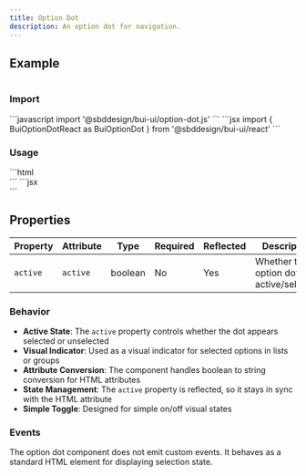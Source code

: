 ```yaml
---
title: Option Dot
description: An option dot for navigation.
---
```



## Example

<div class="bui-component-group" style="display: flex; flex-direction: row; gap: 12px;" data-theme="conduit" data-mode="dark">
    <bui-option-dot active></bui-option-dot>
    <bui-option-dot></bui-option-dot>
    <bui-option-dot></bui-option-dot>
</div>

### Import

<Tabs>
    <TabItem label="JavaScript">
    ```javascript
    import '@sbddesign/bui-ui/option-dot.js'
    ```
    </TabItem>
     <TabItem label="React">
    ```jsx
    import { BuiOptionDotReact as BuiOptionDot } from '@sbddesign/bui-ui/react'
    ```
    </TabItem>
</Tabs>

### Usage

<Tabs>
    <TabItem label="JavaScript">
    ```html
    <div style="display: flex; flex-direction: row; gap: 12px;">
        <bui-option-dot active></bui-option-dot>
        <bui-option-dot></bui-option-dot>
        <bui-option-dot></bui-option-dot>
    </div>
    ```
    </TabItem>
     <TabItem label="React">
    ```jsx
    <div style="display: flex; flex-direction: row; gap: 12px;">
        <BuiOptionDot active></BuiOptionDot>
        <BuiOptionDot></BuiOptionDot>
        <BuiOptionDot></BuiOptionDot>
    </div>
    ```
    </TabItem>
</Tabs>

## Properties

| Property | Attribute | Type | Required | Reflected | Description |
|----------|-----------|------|----------|-----------|-------------|
| `active` | `active` | boolean | No | Yes | Whether the option dot is active/selected |

### Behavior

- **Active State**: The `active` property controls whether the dot appears selected or unselected
- **Visual Indicator**: Used as a visual indicator for selected options in lists or groups
- **Attribute Conversion**: The component handles boolean to string conversion for HTML attributes
- **State Management**: The `active` property is reflected, so it stays in sync with the HTML attribute
- **Simple Toggle**: Designed for simple on/off visual states

### Events

The option dot component does not emit custom events. It behaves as a standard HTML element for displaying selection state.
